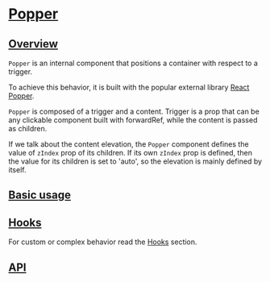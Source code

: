 

<Meta of={Stories} />

# [Popper](#popper)

## [Overview](#overview)

`Popper` is an internal component that positions a container with respect to a
trigger.

To achieve this behavior, it is built with the popular external library
[React Popper](https://popper.js.org/react-popper/v2/).

`Popper` is composed of a trigger and a content.
Trigger is a prop that can be any clickable component built with forwardRef,
while the content is passed as children.

If we talk about the content elevation, the `Popper` component defines the value
of `zIndex` prop of its children. If its own `zIndex` prop is defined, then
the value for its children is set to 'auto', so the elevation is mainly defined
by itself.

## [Basic usage](#basic-usage)

<Canvas of={Stories.Base} />

## [Hooks](#hooks)

For custom or complex behavior read the [Hooks](?path=/docs/components-core-popper-hooks-docs--docs) section.

## [API](#api)

<ArgTypes of={Stories} />
